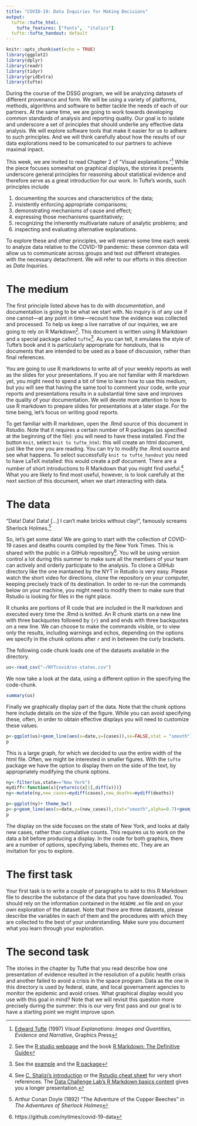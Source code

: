 ```yaml
---
title: "COVID-19: Data Inquiries for Making Decisions"
output:
  tufte::tufte_html: 
    tufte_features: ["fonts",  "italics"]
  tufte::tufte_handout: default
---
```


```r
knitr::opts_chunk$set(echo = TRUE)
library(ggplot2)
library(dplyr)
library(readr)
library(tidyr)
library(gridExtra)
library(tufte)
```

During the course of the DSSG program, we will be analyzing datasets of different provenance and form. We will be using a variety of platforms, methods, algorithms and software to better tackle the needs of each of our partners. At the same time, we are going to work towards developing common standards of analysis and reporting quality. Our goal is to isolate and underscore a set of principles that should underlie any effective data analysis. We will explore software tools that make it easier for us to adhere to such principles. And we will think carefully about how the results of our data explorations need to be comunicated to our partners to achieve maximal inpact.

This week, we are invited to read Chapter 2 of "Visual explanations."^[[Edward Tufte](https://www.edwardtufte.com/tufte/) (1997) *Visual Explanations: Images and Quantities, Evidence and Narrative*, Graphics Press] While the piece focuses somewhat on graphical displays, the stories it presents underscore general principles for reasoning about statistical evidence and therefore serve as a great introduction for our work. In Tufte's words, such principles include  
 
 (1)  documenting the sources and characteristics of the data; 
 (2)  insistently enforcing appropriate comparisons; 
 (3) demonstrating mechanisms of cause and effect; 
 (4) expressing those mechanisms quantitatively; 
 (5) recognizing the inherently multivariate nature of analytic problems; and
 (6) inspecting and evaluating alternative explanations.

To  explore these and other principles, we will reserve some time each week to analyze data relative to the COVID-19 pandemic: these common data will allow us to communicate across groups and test out different strategies with the necessary detachment. We will refer to our efforts 
in this direction as *Data Inquiries*. 


# The  medium

The first principle listed above has to do with *documentation*, and documentation is going to be what we start with. 
No inquiry is of any use if one cannot---at any point in time---recount how the evidence was collected and processed. To help us keep a live narrative of our inquiries, we are going to rely on R Markdown^[See the [R studio  webpage](https://rmarkdown.rstudio.com) and the book [R Markdown: The Definitive Guide](https://bookdown.org/yihui/rmarkdown/)]. This document is written using R Markdown and a special package called `tufte`^[See the [example](http://rstudio.github.io/tufte/) and the [R package](https://cran.r-project.org/web/packages/tufte/index.html)]. As you can tell, it emulates the style of Tufte's book and it is particularly appropriate for *handouts*, that is documents that are intended to be used as a base of discussion, rather than final references. 

You are going to use R markdowns to write all of your weekly reports as well as the slides for your presentations. If you are not familiar with R markdown yet, you might need to spend a bit of time to learn how to use this medium, but you will see that having the same tool to comment your code, write your reports and presentations results in a substantial time save and improves the quality of your documentation. We will devote more attention to how to use R markdown to prepare slides for presentations at a later stage. For the time being, let's focus on writing good reports. 

To get familiar with R markdown, open the .Rmd source of this document in Rstudio. Note that it requires a certain number of R packages (as specified at the beginning of the file): you will need to have these installed. Find the button `Knit`, select `knit to tufte_html`: this will create an html document, just like the one you are reading. You can try to modify the .Rmd source and see what happens. To select successfully `knit to tufte_handout` you need to have LaTeX installed: this would create a pdf document. There are a number of short introductions to R Markdown that you might find useful.^[See  [C. Shalizi's introduction](http://www.stat.cmu.edu/~cshalizi/rmarkdown/) or the [Rstudio cheat sheet](https://rstudio.com/wp-content/uploads/2015/02/rmarkdown-cheatsheet.pdf) for very short references. The [Data Challenge Lab's R Markdown basics content](https://dcl-2020-01.github.io/curriculum/rmarkdown-basics.html) gives you a longer presentation.] What you are likely to find most useful, however, is to look carefully at the next section of this document, when we start interacting with data.


# The data

 "Data! Data! Data! [...] I can't make bricks without clay!", famously screams Sherlock Holmes.^[Arthur Conan Doyle (1892) "The Adventure of the Copper Beeches" in *The Adventures of Sherlock Holmes*] 
 
 So, let's get some data! We are going to start with the collection of COVID-19 cases and deaths counts compiled by the New York Times. This is shared with the public in a GitHub repository^[https://github.com/nytimes/covid-19-data]. You will be using version control a lot during this summer to make sure all the members of your team can actively and orderly participate to the analysis. To clone a GitHub directory like the one mantained by the NYT in Rstudio is very easy. Please watch the short video for directions, clone the repository on your computer, keeping precisely track of its destination. In order to re-run the commands below on your machine, you might need to modify them to make sure that Rstudio is looking for files in the right place.
 
 
R chunks are portions of R code that are included in the R markdown and executed every time the .Rmd is knitted. An R chunk starts on a new line with three backquotes  followed by `{r}` and  and ends with three backquotes  on a new line. We can choose to make the commands visible, or to view only the results, including warnings and echos, depending on the options we specify in the chunk options after `r` and in between the curly brackets.

The following code chunk loads one of the datasets available in the directory.

```r
us<-read_csv("~/NYTcovid/us-states.csv")
```

We now take a look at the data, using a different option in the specifying the code-chunk.

```r
summary(us)
```

Finally we  graphically display  part of the data. Note that the chunk options here include details on the size of the figure. While you can avoid specifying these, often, in order to obtain effective displays you will need to customize these values.

```r
p<-ggplot(us)+geom_line(aes(x=date,y=(cases)),se=FALSE,stat = "smooth") + labs(x="Date",y="Cases", title="Total COVID-19 confirmed cases over the course of the epidemic") + theme_bw() +theme(axis.text.x = element_text(angle = 90)) +facet_wrap(vars(state))
p

```
 

This is a large graph, for which we decided to use the entire width of the html file. Often, we might be  interested in smaller figures. With the `tufte` package we have the option to  display them on the side of the text, by appropriately modifying the chunk options.

```r
ny<-filter(us,state=="New York")
mydiff<-function(x){return(c(x[1],diff(x)))}
ny<-mutate(ny,new_cases=mydiff(cases),new_deaths=mydiff(deaths))
```
```r
p<-ggplot(ny)+ theme_bw()
p<-p+geom_line(aes(x=date,y=(new_cases)),stat="smooth",alpha=0.7)+geom_point(aes(x=date,y=(new_cases))) + labs(x="Date",y="New Cases", title="Daily new cases in New York") 
p
```

 
The display on the side focuses on the state of New York, and looks at daily new cases, rather than cumulative counts. This requires us to work on the data a bit before producing a display. In the code for both graphics, there are a number of options, specifying labels, themes etc. They are an invitation for you to explore.
 
 
# The first task
 
 Your first task is to write a couple of paragraphs to add to this R Markdown file to describe the substance of the data that you have downloaded. You should rely on the information contained in the `README.md` file and on your own exploration of the dataset. Note that there are three datasets, please describe the variables in each of them and the procedures with which they are collected to the best of your understanding. Make sure you document what you learn through your exploration.
 
# The second task
 
The stories in the chapter by Tufte that you read describe how one presentation of evidence resulted in the resolution of a public health crisis and another failed to avoid a crisis in the space program. Data as the one in this directory is used by federal, state, and local governament agencies to monitor the epidemic and avoid crises.
What graphical display would you use with this goal in mind? Note that we will revisit this question more precisely during the summer: this is our very first pass and our goal  is to have a starting point we might improve upon.
 